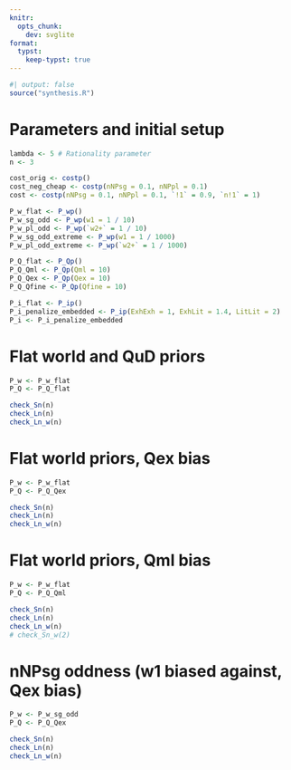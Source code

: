 ```yaml
---
knitr:
  opts_chunk:
    dev: svglite
format:
  typst:
    keep-typst: true
---
```


```r
#| output: false
source("synthesis.R")
```

# Parameters and initial setup

```r
lambda <- 5 # Rationality parameter
n <- 3

cost_orig <- costp()
cost_neg_cheap <- costp(nNPsg = 0.1, nNPpl = 0.1)
cost <- costp(nNPsg = 0.1, nNPpl = 0.1, `!1` = 0.9, `n!1` = 1)

P_w_flat <- P_wp()
P_w_sg_odd <- P_wp(w1 = 1 / 10)
P_w_pl_odd <- P_wp(`w2+` = 1 / 10)
P_w_sg_odd_extreme <- P_wp(w1 = 1 / 1000)
P_w_pl_odd_extreme <- P_wp(`w2+` = 1 / 1000)

P_Q_flat <- P_Qp()
P_Q_Qml <- P_Qp(Qml = 10)
P_Q_Qex <- P_Qp(Qex = 10)
P_Q_Qfine <- P_Qp(Qfine = 10)

P_i_flat <- P_ip()
P_i_penalize_embedded <- P_ip(ExhExh = 1, ExhLit = 1.4, LitLit = 2)
P_i <- P_i_penalize_embedded
```

# Flat world and QuD priors

```r
P_w <- P_w_flat
P_Q <- P_Q_flat

check_Sn(n)
check_Ln(n)
check_Ln_w(n)
```

# Flat world priors, Qex bias

```r
P_w <- P_w_flat
P_Q <- P_Q_Qex

check_Sn(n)
check_Ln(n)
check_Ln_w(n)
```

# Flat world priors, Qml bias

```r
P_w <- P_w_flat
P_Q <- P_Q_Qml

check_Sn(n)
check_Ln(n)
check_Ln_w(n)
# check_Sn_w(2)
```

# nNPsg oddness (w1 biased against, Qex bias)

```r
P_w <- P_w_sg_odd
P_Q <- P_Q_Qex

check_Sn(n)
check_Ln(n)
check_Ln_w(n)
```

